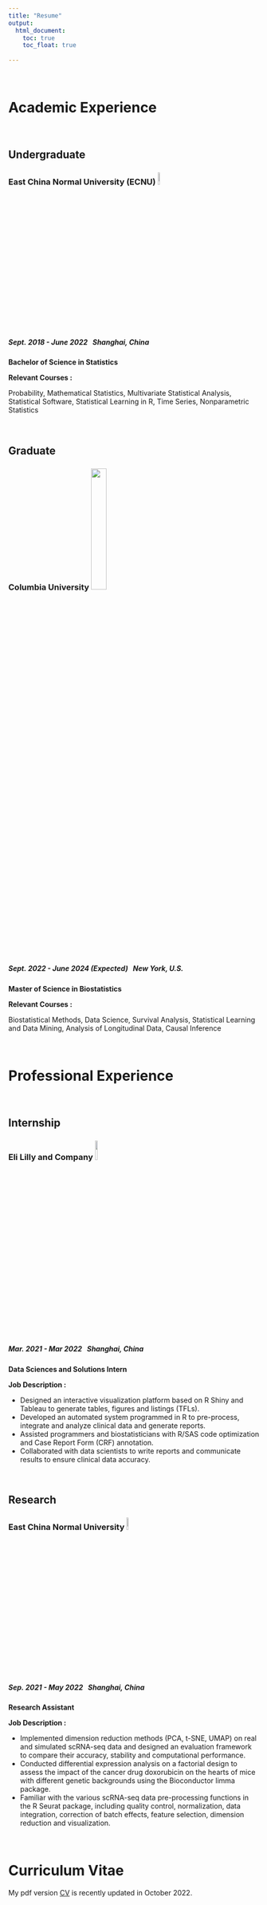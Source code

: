 ```yaml
---
title: "Resume"
output: 
  html_document:
    toc: true
    toc_float: true
    
---
```


\ \par
# Academic Experience

\ \par
## Undergraduate

### East China Normal University (ECNU)  <img src="images/ECNU.PNG" style="width:8%">
##### *Sept. 2018 - June 2022  \ \ Shanghai, China*

**Bachelor of Science in Statistics**

**Relevant Courses :**\par
Probability, Mathematical Statistics, Multivariate Statistical Analysis, Statistical Software, Statistical Learning in R, Time Series, Nonparametric Statistics


\ \par
## Graduate

### Columbia University  <img src="images/mailman.PNG" style="width:25%">
##### *Sept. 2022 - June 2024 (Expected) \ \ New York, U.S.*

**Master of Science in Biostatistics**

**Relevant Courses :**\par
Biostatistical Methods, Data Science, Survival Analysis, Statistical Learning and Data Mining, Analysis of Longitudinal Data, Causal Inference


\ \par
# Professional Experience

\ \par
## Internship

### Eli Lilly and Company <img src="images/lilly.jpeg" style="width:10%">
##### *Mar. 2021 - Mar 2022  \ \ Shanghai, China*

**Data Sciences and Solutions Intern**

**Job Description :**

  * Designed an interactive visualization platform based on R Shiny and Tableau to generate tables, figures and listings (TFLs). 
  * Developed an automated system programmed in R to pre-process, integrate and analyze clinical data and generate reports. 
  * Assisted programmers and biostatisticians with R/SAS code optimization and Case Report Form (CRF) annotation.
  * Collaborated with data scientists to write reports and communicate results to ensure clinical data accuracy.
  
  
\ \par
## Research

### East China Normal University   <img src="images/ECNU.PNG" style="width:8%">
##### *Sep. 2021 - May 2022  \ \ Shanghai, China*

**Research Assistant**

**Job Description :**

  * Implemented dimension reduction methods (PCA, t-SNE, UMAP) on real and simulated scRNA-seq data and designed an evaluation framework to compare their accuracy, stability and computational performance.
  * Conducted differential expression analysis on a factorial design to assess the impact of the cancer drug doxorubicin on the hearts of mice with different genetic backgrounds using the Bioconductor limma package.
  * Familiar with the various scRNA-seq data pre-processing functions in the R Seurat package, including quality control, normalization, data integration, correction of batch effects, feature selection, dimension reduction and visualization.
  
  
\ \par
# Curriculum Vitae

My pdf version [CV](./document/Jingyi_Yao_resume.pdf) is recently updated in October 2022.













